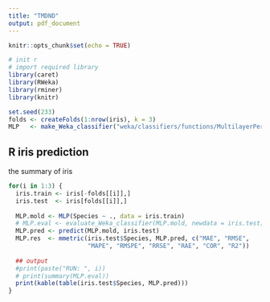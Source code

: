 ```yaml
---
title: "TMDND"
output: pdf_document
---
```


```r
knitr::opts_chunk$set(echo = TRUE)
```

```r
# init r
# import required library
library(caret)
library(RWeka)
library(rminer)
library(knitr)

set.seed(233)
folds <- createFolds(1:nrow(iris), k = 3)
MLP   <- make_Weka_classifier("weka/classifiers/functions/MultilayerPerceptron")
```

## R iris prediction

the summary of iris

```r
for(i in 1:3) {
  iris.train <- iris[-folds[[i]],]
  iris.test  <- iris[folds[[i]],]
  
  MLP.mold <- MLP(Species ~ ., data = iris.train)
  # MLP.eval <- evaluate_Weka_classifier(MLP.mold, newdata = iris.test)
  MLP.pred <- predict(MLP.mold, iris.test)
  MLP.res  <- mmetric(iris.test$Species, MLP.pred, c("MAE", "RMSE", 
                      "MAPE", "RMSPE", "RRSE", "RAE", "COR", "R2"))
  
  ## output
  #print(paste("RUN: ", i))
  # print(summary(MLP.eval))
  print(kable(table(iris.test$Species, MLP.pred)))
}
```


